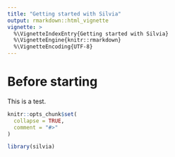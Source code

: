 ```yaml
---
title: "Getting started with Silvia"
output: rmarkdown::html_vignette
vignette: >
  %\VignetteIndexEntry{Getting started with Silvia}
  %\VignetteEngine{knitr::rmarkdown}
  %\VignetteEncoding{UTF-8}
---
```


# Before starting

This is a test. 

```r
knitr::opts_chunk$set(
  collapse = TRUE,
  comment = "#>"
)
```

```r
library(silvia)
```
